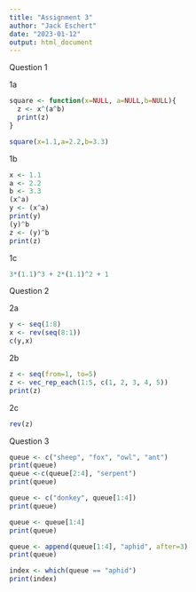 ```yaml
---
title: "Assignment 3"
author: "Jack Eschert"
date: "2023-01-12"
output: html_document
---
```


Question 1

1a
```r
square <- function(x=NULL, a=NULL,b=NULL){
  z <- x^(a^b)
  print(z)
}

square(x=1.1,a=2.2,b=3.3)
```

1b
```r
x <- 1.1 
a <- 2.2
b <- 3.3 
(x^a)
y <- (x^a)
print(y)
(y)^b
z <- (y)^b
print(z)
```
1c
```r
3*(1.1)^3 + 2*(1.1)^2 + 1
```

Question 2

2a
```r
y <- seq(1:8)
x <- rev(seq(8:1))
c(y,x)
```

2b
```r
z <- seq(from=1, to=5)
z <- vec_rep_each(1:5, c(1, 2, 3, 4, 5))
print(z)
```

2c
```r
rev(z)
```

Question 3
```r
queue <- c("sheep", "fox", "owl", "ant")
print(queue)
queue <-c(queue[2:4], "serpent")
print(queue)

queue <- c("donkey", queue[1:4])
print(queue)

queue <- queue[1:4]
print(queue)

queue <- append(queue[1:4], "aphid", after=3)
print(queue)

index <- which(queue == "aphid")
print(index)
```

